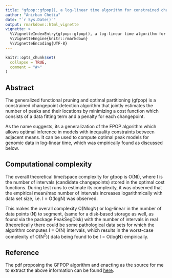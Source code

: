 ```yaml
---
title: "gfpop::gfpop(), a log-linear time algorithm for constrained changepoint detection"
author: "Anirban Chetia"
date: "`r Sys.Date()`"
output: rmarkdown::html_vignette
vignette: >
  %\VignetteIndexEntry{gfpop::gfpop(), a log-linear time algorithm for constrained changepoint detection}
  %\VignetteEngine{knitr::rmarkdown}
  %\VignetteEncoding{UTF-8}
---
```


```r
knitr::opts_chunk$set(
  collapse = TRUE,
  comment = "#>"
)
```

## Abstract
The generalized functional pruning and optimal partitioning (gfpop) is a constrained changepoint detection algorithm that jointly estimates the number of peaks and their locations by minimizing a cost function which consists of a data fitting term and a penalty for each changepoint.

As the name suggests, its a generalization of the FPOP algorithm which allows optimal inference in models with inequality constraints between adjacent means. It can be used to compute optimal peak models for genomic data in log-linear time, which was empirically found as discussed below.

## Computational complexity
The overall theoretical time/space complexity for gfpop is O(NI), where I is the number of intervals (candidate changepoints) stored in the optimal cost functions. During test runs to estimate its complexity, it was observed that the empirical mean/max number of intervals increases logarithmically with data set size, i.e. I = O(logN) was observed.

This makes the overall complexity O(NlogN) or log-linear in the number of data points (N) to segment, (same for a disk-based storage as well, as found via the package PeakSegDisk) with the number of intervals in real (theoretically there could be some pathological data sets for which the algorithm computes I = O(N) intervals, which results in the worst-case complexity of O(N<sup>2</sup>)) data being found to be I = O(logN) empirically.

## Reference
The pdf proposing the GFPOP algorithm and enacting as the source for me to extract the above information can be found [here](https://arxiv.org/pdf/1810.00117.pdf).
